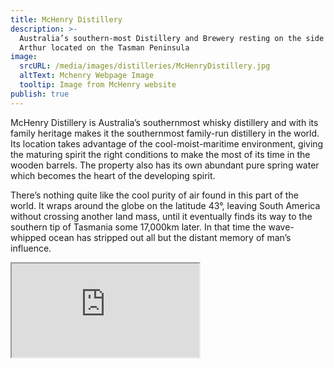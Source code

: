 ```yaml
---
title: McHenry Distillery
description: >-
  Australia’s southern-most Distillery and Brewery resting on the side of Mount
  Arthur located on the Tasman Peninsula
image:
  srcURL: /media/images/distilleries/McHenryDistillery.jpg
  altText: Mchenry Webpage Image
  tooltip: Image from McHenry website
publish: true
---
```


McHenry Distillery is Australia’s southernmost whisky distillery and with its family heritage makes it the southernmost family-run distillery in the world. Its location takes advantage of the cool-moist-maritime environment, giving the maturing spirit the right conditions to make the most of its time in the wooden barrels. The property also has its own abundant pure spring water which becomes the heart of the developing
spirit.

There’s nothing quite like the cool purity of air found in this part of the world. It wraps around the globe on the latitude 43°, leaving South America without crossing another land mass, until it eventually finds its way to the southern tip of Tasmania some 17,000km later. In that time the wave-whipped ocean has stripped out all but the distant memory of man’s influence.

<Iframe src="https://www.google.com/maps/embed?pb=!1m18!1m12!1m3!1d2910.598430815718!2d147.80214877640879!3d-43.15496117113021!2m3!1f0!2f0!3f0!3m2!1i1024!2i768!4f13.1!3m3!1m2!1s0xaa6db01d35a88949%3A0xd9c059cca8ff9fac!2sMcHenry%20Distillery!5e0!3m2!1sen!2sau!4v1702628562440!5m2!1sen!2sau" />

<Link
link={{
description: "Visit McHenry",
url: "https://mchenrydistillery.com.au/",
externalFlag: true
}}
/>
